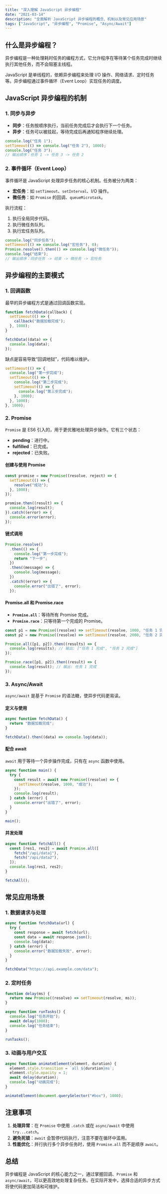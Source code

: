 ```yaml
---
title: "深入理解 JavaScript 异步编程"
date: "2021-03-14"
description: "全面解析 JavaScript 异步编程的概念、机制以及常见应用场景"
tags: ["JavaScript", "异步编程", "Promise", "Async/Await"]
---
```


## 什么是异步编程？

异步编程是一种处理耗时任务的编程方式，它允许程序在等待某个任务完成时继续执行其他任务，而不会阻塞主线程。

JavaScript 是单线程的，依赖异步编程来处理 I/O 操作、网络请求、定时任务等。异步编程通过事件循环（Event Loop）实现任务的调度。

## JavaScript 异步编程的机制

### 1. 同步与异步

- **同步**：任务按顺序执行，当前任务完成后才会执行下一个任务。
- **异步**：任务可以被挂起，等待完成后再通知程序继续处理。

```javascript
console.log("任务 1");
setTimeout(() => console.log("任务 2"), 1000);
console.log("任务 3");
// 输出顺序：任务 1 -> 任务 3 -> 任务 2
```

### 2. 事件循环（Event Loop）

事件循环是 JavaScript 处理异步任务的核心机制。任务被分为两类：

- **宏任务**：如 `setTimeout`、`setInterval`、I/O 操作。
- **微任务**：如 `Promise` 的回调、`queueMicrotask`。

执行流程：

1. 执行全局同步代码。
2. 执行微任务队列。
3. 执行宏任务队列。

```javascript
console.log("同步任务");
setTimeout(() => console.log("宏任务"), 0);
Promise.resolve().then(() => console.log("微任务"));
console.log("结束");
// 输出顺序：同步任务 -> 结束 -> 微任务 -> 宏任务
```

## 异步编程的主要模式

### 1. 回调函数

最早的异步编程方式是通过回调函数实现。

```javascript
function fetchData(callback) {
  setTimeout(() => {
    callback("数据加载完成");
  }, 1000);
}

fetchData((data) => {
  console.log(data);
});
```

缺点是容易导致“回调地狱”，代码难以维护。

```javascript
setTimeout(() => {
  console.log("第一步完成");
  setTimeout(() => {
    console.log("第二步完成");
    setTimeout(() => {
      console.log("第三步完成");
    }, 1000);
  }, 1000);
}, 1000);
```

### 2. Promise

`Promise` 是 ES6 引入的，用于更优雅地处理异步操作。它有三个状态：

- **pending**：进行中。
- **fulfilled**：已完成。
- **rejected**：已失败。

#### 创建与使用 Promise

```javascript
const promise = new Promise((resolve, reject) => {
  setTimeout(() => {
    resolve("成功");
  }, 1000);
});

promise.then((result) => {
  console.log(result);
}).catch((error) => {
  console.error(error);
});
```

#### 链式调用

```javascript
Promise.resolve()
  .then(() => {
    console.log("第一步完成");
    return "下一步";
  })
  .then((message) => {
    console.log(message);
  })
  .catch((error) => {
    console.error("出错了", error);
  });
```

#### Promise.all 和 Promise.race

- **`Promise.all`**：等待所有 Promise 完成。
- **`Promise.race`**：只等待第一个完成的 Promise。

```javascript
const p1 = new Promise((resolve) => setTimeout(resolve, 1000, "任务 1 完成"));
const p2 = new Promise((resolve) => setTimeout(resolve, 2000, "任务 2 完成"));

Promise.all([p1, p2]).then((results) => {
  console.log(results); // 输出: ["任务 1 完成", "任务 2 完成"]
});

Promise.race([p1, p2]).then((result) => {
  console.log(result); // 输出: 任务 1 完成
});
```

### 3. Async/Await

`async/await` 是基于 `Promise` 的语法糖，使异步代码更易读。

#### 定义与使用

```javascript
async function fetchData() {
  return "数据加载完成";
}

fetchData().then((data) => console.log(data));
```

#### 配合 await

`await` 用于等待一个异步操作完成，只有在 `async` 函数中使用。

```javascript
async function main() {
  try {
    const result = await new Promise((resolve) => {
      setTimeout(resolve, 1000, "成功");
    });
    console.log(result);
  } catch (error) {
    console.error("出错了", error);
  }
}

main();
```

#### 并发处理

```javascript
async function fetchAll() {
  const [res1, res2] = await Promise.all([
    fetch("/api/data1"),
    fetch("/api/data2"),
  ]);
  console.log(res1, res2);
}

fetchAll();
```

## 常见应用场景

### 1. 数据请求与处理

```javascript
async function fetchData(url) {
  try {
    const response = await fetch(url);
    const data = await response.json();
    console.log(data);
  } catch (error) {
    console.error("数据加载失败", error);
  }
}

fetchData("https://api.example.com/data");
```

### 2. 定时任务

```javascript
function delay(ms) {
  return new Promise((resolve) => setTimeout(resolve, ms));
}

async function runTasks() {
  console.log("任务开始");
  await delay(1000);
  console.log("任务结束");
}

runTasks();
```

### 3. 动画与用户交互

```javascript
async function animateElement(element, duration) {
  element.style.transition = `all ${duration}ms`;
  element.style.opacity = 1;
  await delay(duration);
  console.log("动画完成");
}

animateElement(document.querySelector("#box"), 1000);
```

## 注意事项

1. **处理异常**：在 `Promise` 中使用 `.catch` 或在 `async/await` 中使用 `try...catch`。
2. **避免死锁**：`await` 会暂停代码执行，注意不要在循环中滥用。
3. **性能优化**：并行执行多个异步任务时，使用 `Promise.all` 而不是顺序 `await`。

## 总结

异步编程是 JavaScript 的核心能力之一，通过掌握回调、`Promise` 和 `async/await`，可以更高效地处理复杂任务。在实际开发中，选择合适的异步方式将使代码更加简洁和可维护。
